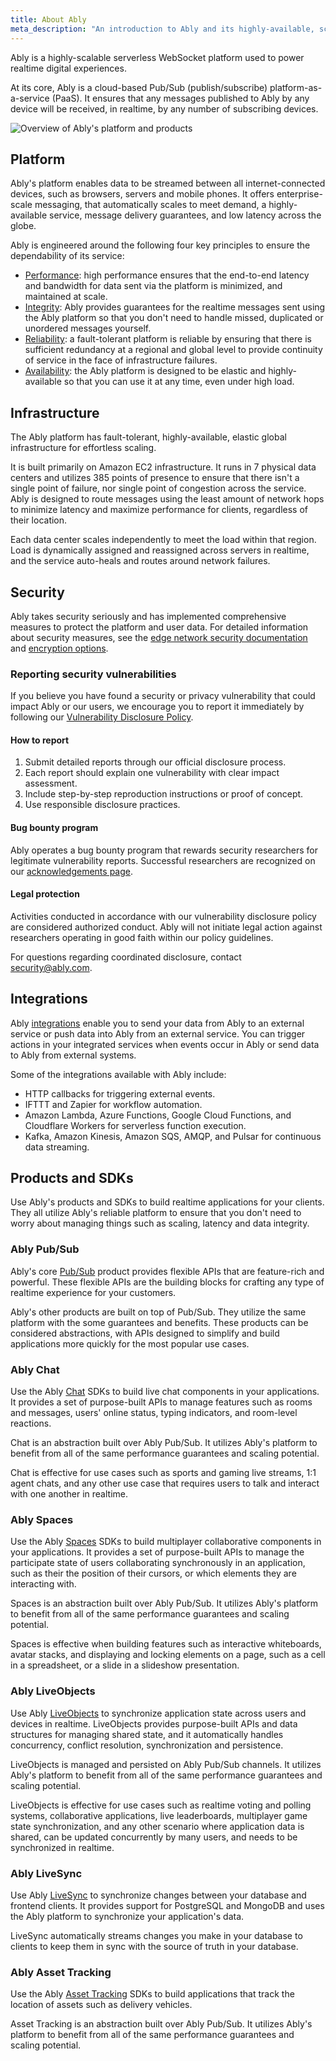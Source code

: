 ```yaml
---
title: About Ably
meta_description: "An introduction to Ably and its highly-available, scalable platform."
---
```


Ably is a highly-scalable serverless WebSocket platform used to power realtime digital experiences.

At its core, Ably is a cloud-based Pub/Sub (publish/subscribe) platform-as-a-service (PaaS). It ensures that any messages published to Ably by any device will be received, in realtime, by any number of subscribing devices.

![Overview of Ably's platform and products](../../../images/content/diagrams/ably-overview.png)

## Platform <a id="platform"/>

Ably's platform enables data to be streamed between all internet-connected devices, such as browsers, servers and mobile phones. It offers enterprise-scale messaging, that automatically scales to meet demand, a highly-available service, message delivery guarantees, and low latency across the globe.

Ably is engineered around the following four key principles to ensure the dependability of its service:

* [Performance](https://ably.com/four-pillars-of-dependability#performance): high performance ensures that the end-to-end latency and bandwidth for data sent via the platform is minimized, and maintained at scale.
* [Integrity](https://ably.com/four-pillars-of-dependability#integrity): Ably provides guarantees for the realtime messages sent using the Ably platform so that you don't need to handle missed, duplicated or unordered messages yourself.
* [Reliability](https://ably.com/four-pillars-of-dependability#reliability): a fault-tolerant platform is reliable by ensuring that there is sufficient redundancy at a regional and global level to provide continuity of service in the face of infrastructure failures.
* [Availability](https://ably.com/four-pillars-of-dependability#availability): the Ably platform is designed to be elastic and highly-available so that you can use it at any time, even under high load.

## Infrastructure <a id="infrastructure"/>

The Ably platform has fault-tolerant, highly-available, elastic global infrastructure for effortless scaling.

It is built primarily on Amazon EC2 infrastructure. It runs in 7 physical data centers and utilizes 385 points of presence to ensure that there isn't a single point of failure, nor single point of congestion across the service. Ably is designed to route messages using the least amount of network hops to minimize latency and maximize performance for clients, regardless of their location.

Each data center scales independently to meet the load within that region. Load is dynamically assigned and reassigned across servers in realtime, and the service auto-heals and routes around network failures.

## Security <a id="security"/>

Ably takes security seriously and has implemented comprehensive measures to protect the platform and user data. For detailed information about security measures, see the [edge network security documentation](/docs/platform/architecture/edge-network#protection-against-denial-of-service-attacks) and [encryption options](/docs/channels/options/encryption).

### Reporting security vulnerabilities

If you believe you have found a security or privacy vulnerability that could impact Ably or our users, we encourage you to report it immediately by following our [Vulnerability Disclosure Policy](https://ably.com/disclosure).

#### How to report

1. Submit detailed reports through our official disclosure process.
2. Each report should explain one vulnerability with clear impact assessment.
3. Include step-by-step reproduction instructions or proof of concept.
4. Use responsible disclosure practices.

#### Bug bounty program

Ably operates a bug bounty program that rewards security researchers for legitimate vulnerability reports. Successful researchers are recognized on our [acknowledgements page](https://ably.com/acknowledgements).

#### Legal protection

Activities conducted in accordance with our vulnerability disclosure policy are considered authorized conduct. Ably will not initiate legal action against researchers operating in good faith within our policy guidelines.

For questions regarding coordinated disclosure, contact [security@ably.com](mailto:security@ably.com).

## Integrations <a id="integrations"/>

Ably [integrations](/docs/platform/integrations) enable you to send your data from Ably to an external service or push data into Ably from an external service. You can trigger actions in your integrated services when events occur in Ably or send data to Ably from external systems.

Some of the integrations available with Ably include:

* HTTP callbacks for triggering external events.
* IFTTT and Zapier for workflow automation.
* Amazon Lambda, Azure Functions, Google Cloud Functions, and Cloudflare Workers for serverless function execution.
* Kafka, Amazon Kinesis, Amazon SQS, AMQP, and Pulsar for continuous data streaming.

## Products and SDKs <a id="products"/>

Use Ably's products and SDKs to build realtime applications for your clients. They all utilize Ably's reliable platform to ensure that you don't need to worry about managing things such as scaling, latency and data integrity.

### Ably Pub/Sub <a id="pub-sub"/>

Ably's core [Pub/Sub](/docs/basics) product provides flexible APIs that are feature-rich and powerful. These flexible APIs are the building blocks for crafting any type of realtime experience for your customers.

Ably's other products are built on top of Pub/Sub. They utilize the same platform with the some guarantees and benefits. These products can be considered abstractions, with APIs designed to simplify and build applications more quickly for the most popular use cases.

### Ably Chat <a id="chat"/>

Use the Ably [Chat](/docs/chat) SDKs to build live chat components in your applications. It provides a set of purpose-built APIs to manage features such as rooms and messages, users' online status, typing indicators, and room-level reactions.

Chat is an abstraction built over Ably Pub/Sub. It utilizes Ably's platform to benefit from all of the same performance guarantees and scaling potential.

Chat is effective for use cases such as sports and gaming live streams, 1:1 agent chats, and any other use case that requires users to talk and interact with one another in realtime.

### Ably Spaces <a id="spaces"/>

Use the Ably [Spaces](/docs/spaces) SDKs to build multiplayer collaborative components in your applications. It provides a set of purpose-built APIs to manage the participate state of users collaborating synchronously in an application, such as their the position of their cursors, or which elements they are interacting with.

Spaces is an abstraction built over Ably Pub/Sub. It utilizes Ably's platform to benefit from all of the same performance guarantees and scaling potential.

Spaces is effective when building features such as interactive whiteboards, avatar stacks, and displaying and locking elements on a page, such as a cell in a spreadsheet, or a slide in a slideshow presentation.

### Ably LiveObjects <a id="liveobjects"/>

Use Ably [LiveObjects](/docs/liveobjects) to synchronize application state across users and devices in realtime. LiveObjects provides purpose-built APIs and data structures for managing shared state, and it automatically handles concurrency, conflict resolution, synchronization and persistence.

LiveObjects is managed and persisted on Ably Pub/Sub channels. It utilizes Ably's platform to benefit from all of the same performance guarantees and scaling potential.

LiveObjects is effective for use cases such as realtime voting and polling systems, collaborative applications, live leaderboards, multiplayer game state synchronization, and any other scenario where application data is shared, can be updated concurrently by many users, and needs to be synchronized in realtime.

### Ably LiveSync <a id="livesync"/>

Use Ably [LiveSync](/docs/livesync) to synchronize changes between your database and frontend clients. It provides support for PostgreSQL and MongoDB and uses the Ably platform to synchronize your application's data.

LiveSync automatically streams changes you make in your database to clients to keep them in sync with the source of truth in your database.

### Ably Asset Tracking <a id="asset-tracking"/>

Use the Ably [Asset Tracking](/docs/asset-tracking) SDKs to build applications that track the location of assets such as delivery vehicles.

Asset Tracking is an abstraction built over Ably Pub/Sub. It utilizes Ably's platform to benefit from all of the same performance guarantees and scaling potential.
